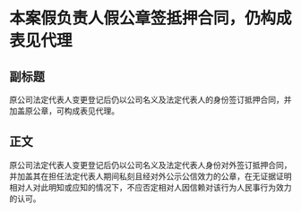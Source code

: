 # 本案假负责人假公章签抵押合同，仍构成表见代理
## 副标题
原公司法定代表人变更登记后仍以公司名义及法定代表人的身份签订抵押合同，并加盖原公章，可构成表见代理。
## 正文
原公司法定代表人变更登记后仍以公司名义及法定代表人身份对外签订抵押合同，并加盖其在担任法定代表人期间私刻且经对外公示公信效力的公章，在无证据证明相对人对此明知或应知的情况下，不应否定相对人因信赖对该行为人民事行为效力的认可。